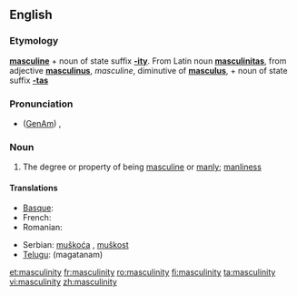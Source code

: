 ==English==

===Etymology===
'''[[masculine]]''' + noun of state suffix '''[[-ity]]'''.  From Latin noun '''[[masculinitas]]''', from adjective '''[[masculinus]]''', ''masculine'', diminutive of '''[[masculus]]''', + noun of state suffix '''[[-tas]]'''

===Pronunciation===
* ([[GenAm]]) {{IPA|/ˌmæskjəˈlɪnɪti/}}, {{SAMPA|/%m{skj@"lInIti/}}

===Noun===
{{en-noun|-|masculinities}}

# The degree or property of being [[masculine]] or [[manly]]; [[manliness]]

====Translations====
{{trans-top|degree or property of being masculine}}
* [[Basque]]: {{t-|eu|maskulinotasun|xs=Basque}}
* French: {{t+|fr|masculinité|f}}
* Romanian: {{t+|ro|masculinitate|f}}
{{trans-mid}}
* Serbian: [[muškoća]] {{f}}, [[muškost]] {{f}}
* [[Telugu]]: {{t|te|మగతనం}} (magatanam)
{{trans-bottom}}

[[et:masculinity]]
[[fr:masculinity]]
[[ro:masculinity]]
[[fi:masculinity]]
[[ta:masculinity]]
[[vi:masculinity]]
[[zh:masculinity]]